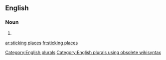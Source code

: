 
==English==

===Noun===
{{head|en}}

# {{plural of|sticking place}}

[[Category:English plurals]][[Category:English plurals using obsolete wikisyntax]]

[[ar:sticking places]]
[[fr:sticking places]]